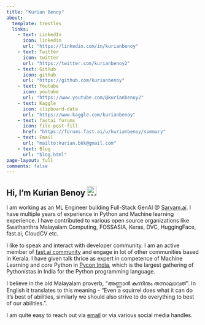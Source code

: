 ```yaml
---
title: "Kurian Benoy"
about:
  template: trestles
  links:
    - text: LinkedIn
      icon: linkedin 
      url: "https://linkedin.com/in/kurianbenoy"
    - text: Twitter
      icon: twitter
      url: "https://twitter.com/kurianbenoy2"
    - text: GitHub
      icon: github
      url: "https://github.com/kurianbenoy"
    - text: Youtube
      icon: youtube
      url: "https://www.youtube.com/@kurianbenoy2"
    - text: Kaggle
      icon: clipboard-data
      url: "https://www.kaggle.com/kurianbenoy"
    - text: fastai forums
      icon: file-post-fill
      href: "https://forums.fast.ai/u/kurianbenoy/summary"
    - text: Email
      url: "mailto:kurian.bkk@gmail.com"
    - text: Blog
      url: "blog.html"
page-layout: full
comments: false
---
```


## Hi, I'm Kurian Benoy <img src="https://media.giphy.com/media/hvRJCLFzcasrR4ia7z/giphy.gif" width="25px" alt="Waving hand to say hello">

I am working as an ML Engineer building Full-Stack GenAI @ [Sarvam.ai](https://www.sarvam.ai/). I have multiple years of experience in Python and Machine learning experience. I have contributed to various open source organizations like Swathanthra Malayalam Computing, FOSSASIA, Keras, DVC, HuggingFace, fast.ai, CloudCV etc.

I like to speak and interact with developer community. I am an active member of [fast.ai community](https://forums.fast.ai/u/kurianbenoy/summary) and engage
in lot of other communities based in Kerala. I have given talk thrice as expert in competence of Machine Learning and core Python
in [Pycon India](https://in.pycon.org), which is the largest gathering of Pythonistas in India for the Python programming language.

I believe in the old Malayalam proverb, "അണ്ണാൻ കുന്നിനും തന്നാലാവത്". In English it translates to this meaning - "Even a squirrel does what it can do it's best of abilities, similarly we should also strive to do everything to best of our abilities.".

I am quite easy to reach out via [email](mailto:kurian.bkk@gmail.com) or via various social media handles.

